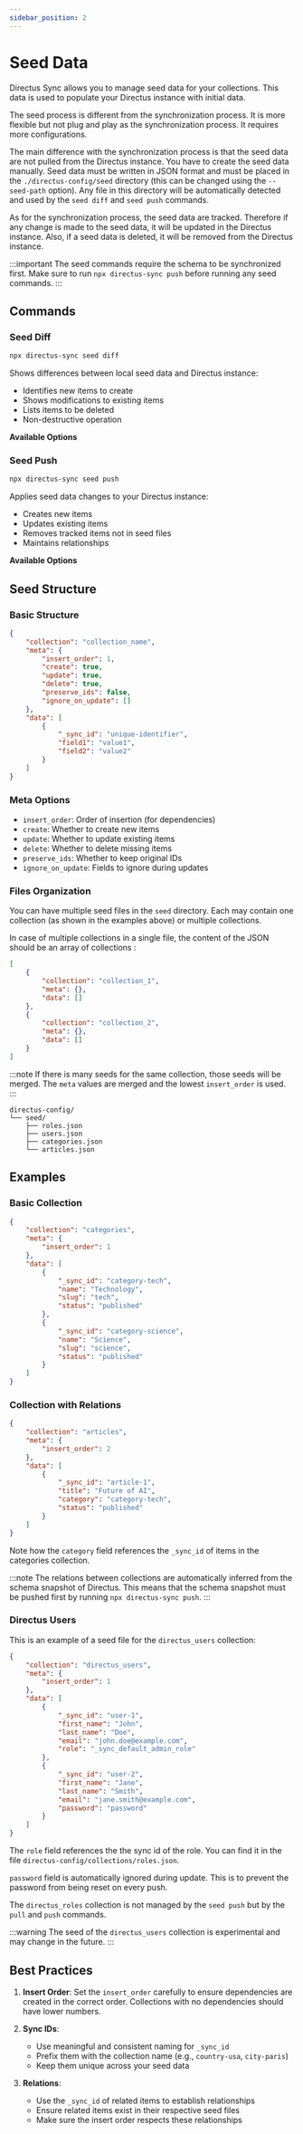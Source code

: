 ```yaml
---
sidebar_position: 2
---
```



# Seed Data

Directus Sync allows you to manage seed data for your collections. This data is used to populate your Directus instance with initial data.

The seed process is different from the synchronization process.
It is more flexible but not plug and play as the synchronization process. It requires more configurations.

The main difference with the synchronization process is that the seed data are not pulled from the Directus instance.
You have to create the seed data manually. Seed data must be written in JSON format and must be placed in the `./directus-config/seed` directory (this can be changed using the `--seed-path` option).
Any file in this directory will be automatically detected and used by the `seed diff` and `seed push` commands.

As for the synchronization process, the seed data are tracked. Therefore if any change is made to the seed data, it will be updated in the Directus instance. Also, if a seed data is deleted, it will be removed from the Directus instance.

:::important
The seed commands require the schema to be synchronized first. Make sure to run `npx directus-sync push` before running any seed commands.
:::

## Commands

### Seed Diff

```bash
npx directus-sync seed diff
```

Shows differences between local seed data and Directus instance:
- Identifies new items to create
- Shows modifications to existing items
- Lists items to be deleted
- Non-destructive operation

**Available Options**

<HelpSeedDiff />

### Seed Push

```bash
npx directus-sync seed push
```

Applies seed data changes to your Directus instance:
- Creates new items
- Updates existing items
- Removes tracked items not in seed files
- Maintains relationships

**Available Options**

<HelpSeedPush />

## Seed Structure

### Basic Structure

```json
{
    "collection": "collection_name",
    "meta": {
        "insert_order": 1,
        "create": true,
        "update": true,
        "delete": true,
        "preserve_ids": false,
        "ignore_on_update": []
    },
    "data": [
        {
            "_sync_id": "unique-identifier",
            "field1": "value1",
            "field2": "value2"
        }
    ]
}
```

### Meta Options

- `insert_order`: Order of insertion (for dependencies)
- `create`: Whether to create new items
- `update`: Whether to update existing items
- `delete`: Whether to delete missing items
- `preserve_ids`: Whether to keep original IDs
- `ignore_on_update`: Fields to ignore during updates

### Files Organization

You can have multiple seed files in the `seed` directory.
Each may contain one collection (as shown in the examples above) or multiple collections.

In case of multiple collections in a single file, the content of the JSON should be an array of collections :

```json
[
    {
        "collection": "collection_1",
        "meta": {},
        "data": []
    },
    {
        "collection": "collection_2",
        "meta": {},
        "data": []
    }
]
```

:::note
If there is many seeds for the same collection, those seeds will be merged.
The `meta` values are merged and the lowest `insert_order` is used.
:::

```
directus-config/
└── seed/
    ├── roles.json
    ├── users.json
    ├── categories.json
    └── articles.json
```

## Examples

### Basic Collection

```json
{
    "collection": "categories",
    "meta": {
        "insert_order": 1
    },
    "data": [
        {
            "_sync_id": "category-tech",
            "name": "Technology",
            "slug": "tech",
            "status": "published"
        },
        {
            "_sync_id": "category-science",
            "name": "Science",
            "slug": "science",
            "status": "published"
        }
    ]
}
```

### Collection with Relations

```json
{
    "collection": "articles",
    "meta": {
        "insert_order": 2
    },
    "data": [
        {
            "_sync_id": "article-1",
            "title": "Future of AI",
            "category": "category-tech",
            "status": "published"
        }
    ]
}
```

Note how the `category` field references the `_sync_id` of items in the categories collection.

:::note
The relations between collections are automatically inferred from the schema snapshot of Directus.
This means that the schema snapshot must be pushed first by running `npx directus-sync push`.
:::

### Directus Users

This is an example of a seed file for the `directus_users` collection:

```json
{
    "collection": "directus_users",
    "meta": {
        "insert_order": 1
    },
    "data": [
        {
            "_sync_id": "user-1",
            "first_name": "John",
            "last_name": "Doe",
            "email": "john.doe@example.com",
            "role": "_sync_default_admin_role"
        },
        {
            "_sync_id": "user-2",
            "first_name": "Jane",
            "last_name": "Smith",
            "email": "jane.smith@example.com",
            "password": "password"
        }
    ]
}
```

The `role` field references the the sync id of the role. You can find it in the file `directus-config/collections/roles.json`.

`password` field is automatically ignored during update. This is to prevent the password from being reset on every push.

The `directus_roles` collection is not managed by the `seed push` but by the `pull` and `push` commands.

:::warning
The seed of the `directus_users` collection is experimental and may change in the future.
:::

## Best Practices

1. **Insert Order**: Set the `insert_order` carefully to ensure dependencies are created in the correct order. Collections with no dependencies should have lower numbers.

2. **Sync IDs**: 
   - Use meaningful and consistent naming for `_sync_id`
   - Prefix them with the collection name (e.g., `country-usa`, `city-paris`)
   - Keep them unique across your seed data

3. **Relations**: 
   - Use the `_sync_id` of related items to establish relationships
   - Ensure related items exist in their respective seed files
   - Make sure the insert order respects these relationships
